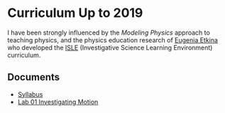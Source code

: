 # Curriculum Up to 2019

I have been strongly influenced by the *Modeling Physics* approach 
to teaching physics, and the physics education research of [Eugenia Etkina](https://gse.rutgers.edu/faculty/eugenia-etkina/) who developed the 
[ISLE](http://www.islephysics.net/) 
(Investigative Science Learning Environment) curriculum.

## Documents
- [Syllabus](GAP1 Lab Syllabus 19b.pdf)
- [Lab 01 Investigating Motion](Lab01-Representing Motion 19a.pdf)